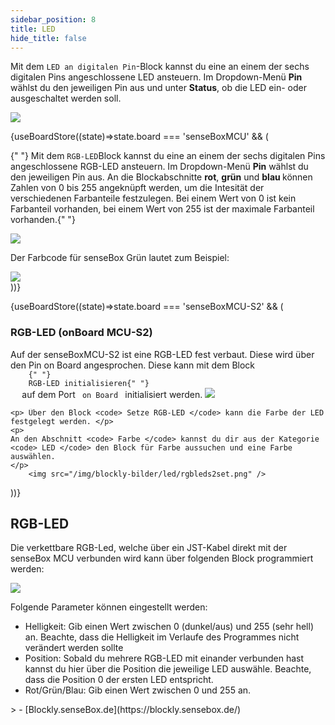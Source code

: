 ```yaml
---
sidebar_position: 8
title: LED
hide_title: false
---
```



<Layout title="LED">

Mit dem `LED an digitalen Pin`-Block kannst du eine an einem der sechs digitalen Pins angeschlossene LED ansteuern. Im Dropdown-Menü **Pin** wählst du den jeweiligen Pin aus und unter **Status**, ob die LED ein- oder ausgeschaltet werden soll.

![](/img/blockly-bilder/led/blockly-led-1.svg)

{useBoardStore((state)=>state.board === 'senseBoxMCU' && (

<div>
  <p>
    {" "}
    Mit dem <code>RGB-LED</code>Block kannst du eine an einem der sechs digitalen
    Pins angeschlossene RGB-LED ansteuern. Im Dropdown-Menü <b>Pin</b> wählst du
    den jeweiligen Pin aus. An die Blockabschnitte <b>rot</b>, <b>grün</b> und <b>
      blau
    </b> können Zahlen von 0 bis 255 angeknüpft werden, um die Intesität der verschiedenen
    Farbanteile festzulegen. Bei einem Wert von 0 ist kein Farbanteil vorhanden,
    bei einem Wert von 255 ist der maximale Farbanteil vorhanden.{" "}
  </p>
  <img src="/img/blockly-bilder/led/blockly-led-2.svg" />
  <p> Der Farbcode für senseBox Grün lautet zum Beispiel: </p>
  <img src="/img/blockly-bilder/led/blockly-led-3.svg" />
</div>
))}

{useBoardStore((state)=>state.board === 'senseBoxMCU-S2' && (

<div>
  <h3> RGB-LED (onBoard MCU-S2) </h3>
  Auf der senseBoxMCU-S2 ist eine RGB-LED fest verbaut. Diese wird über den Pin on
  Board angesprochen. Diese kann mit dem Block <code>
    {" "}
    RGB-LED initialisieren{" "}
  </code> auf dem Port <code> on Board </code> initialisiert werden.
  <img src="/img/blockly-bilder/led/rgbleds2.png" />

    <p> Über den Block <code> Setze RGB-LED </code> kann die Farbe der LED festgelegt werden. </p>
    <p>
    An den Abschnitt <code> Farbe </code> kannst du dir aus der Kategorie <code> LED </code> den Block für Farbe aussuchen und eine Farbe auswählen.
    </p>
        <img src="/img/blockly-bilder/led/rgbleds2set.png" />

</div>
))}

## RGB-LED

Die verkettbare RGB-Led, welche über ein JST-Kabel direkt mit der senseBox MCU verbunden wird kann über folgenden Block programmiert werden:

![](/img/blockly-bilder/led/blockly-led-4.svg)

Folgende Parameter können eingestellt werden:

- Helligkeit: Gib einen Wert zwischen 0 (dunkel/aus) und 255 (sehr hell) an. Beachte, dass die Helligkeit im Verlaufe des Programmes nicht verändert werden sollte
- Position: Sobald du mehrere RGB-LED mit einander verbunden hast kannst du hier über die Position die jeweilige LED auswähle. Beachte, dass die Position 0 der ersten LED entspricht.
- Rot/Grün/Blau: Gib einen Wert zwischen 0 und 255 an.

</Layout>
> - [Blockly.senseBox.de](https://blockly.sensebox.de/)
